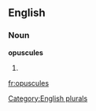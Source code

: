 
==English==

===Noun===
'''opuscules'''

# {{plural of|[[opuscule]]}}

[[Category:English plurals]]

[[fr:opuscules]]